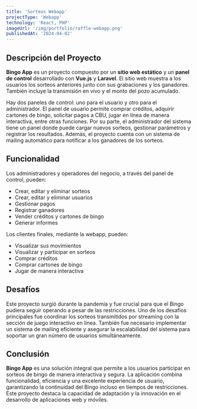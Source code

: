 ```yaml
---
title: 'Sorteos Webapp'
projectType: 'Webapp'
technology: 'React, PHP'
imageUrl: '/img/portfolio/raffle-webapp.png'
publishedAt: '2024-04-02'
---
```

## Descripción del Proyecto

**Bingo App** es un proyecto compuesto por un **sitio web estático** y un **panel de control** desarrollado con **Vue.js** y **Laravel**. El sitio web muestra a los usuarios los sorteos anteriores junto con sus grabaciones y los ganadores. También incluye la transmisión en vivo y el monto del pozo acumulado.

Hay dos paneles de control: uno para el usuario y otro para el administrador. El panel de usuario permite comprar créditos, adquirir cartones de bingo, solicitar pagos a CBU, jugar en línea de manera interactiva, entre otras funciones. Por su parte, el administrador del sistema tiene un panel donde puede cargar nuevos sorteos, gestionar parámetros y registrar los resultados. Además, el proyecto cuenta con un sistema de mailing automático para notificar a los ganadores de los sorteos.

## Funcionalidad

Los administradores y operadores del negocio, a través del panel de control, pueden:

- Crear, editar y eliminar sorteos
- Crear, editar y eliminar usuarios
- Gestionar pagos
- Registrar ganadores
- Vender créditos y cartones de bingo
- Generar informes

Los clientes finales, mediante la webapp, pueden:

- Visualizar sus movimientos
- Visualizar y participar en sorteos
- Comprar créditos
- Comprar cartones de bingo
- Jugar de manera interactiva

## Desafíos

Este proyecto surgió durante la pandemia y fue crucial para que el Bingo pudiera seguir operando a pesar de las restricciones. Uno de los desafíos principales fue coordinar los sorteos transmitidos por streaming con la sección de juego interactivo en línea. También fue necesario implementar un sistema de mailing eficiente y asegurar la escalabilidad del sistema para soportar un gran número de usuarios simultáneamente.

## Conclusión

**Bingo App** es una solución integral que permite a los usuarios participar en sorteos de bingo de manera interactiva y segura. La aplicación combina funcionalidad, eficiencia y una excelente experiencia de usuario, garantizando la continuidad del Bingo incluso en tiempos de restricciones. Este proyecto destaca la capacidad de adaptación y la innovación en el desarrollo de aplicaciones web y móviles.
